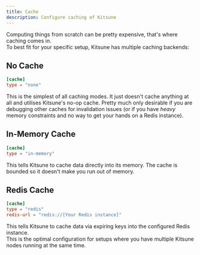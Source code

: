 ```yaml
---
title: Cache
description: Configure caching of Kitsune
---
```


Computing things from scratch can be pretty expensive, that's where caching comes in.  
To best fit for your specific setup, Kitsune has multiple caching backends:

## No Cache

```toml
[cache]
type = "none"
```

This is the simplest of all caching modes. It just doesn't cache anything at all and utilises Kitsune's no-op cache.
Pretty much only desirable if you are debugging other caches for invalidation issues (or if you have _heavy_ memory constraints and no way to get your hands on a Redis instance).

## In-Memory Cache

```toml
[cache]
type = "in-memory"
```

This tells Kitsune to cache data directly into its memory. The cache is bounded so it doesn't make you run out of memory.

## Redis Cache

```toml
[cache]
type = "redis"
redis-url = "redis://[Your Redis instance]"
```

This tells Kitsune to cache data via expiring keys into the configured Redis instance.  
This is the optimal configuration for setups where you have multiple Kitsune nodes running at the same time.
